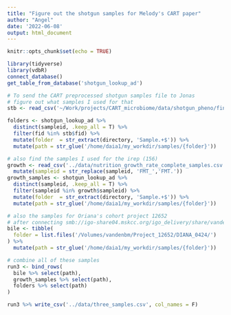 ```yaml
---
title: "Figure out the shotgun samples for Melody's CART paper"
author: "Angel"
date: '2022-06-08'
output: html_document
---
```


```r
knitr::opts_chunk$set(echo = TRUE)
```

```r
library(tidyverse)
library(vdbR)
connect_database()
get_table_from_database('shotgun_lookup_ad')
```





```r
# To send the CART preprocessed shotgun samples file to Jonas
# figure out what samples I used for that
stb <- read_csv('~/Work/projects/CART_microbiome/data/shotgun_pheno/final_comprehensive_UPDATED_simple.csv')

folders <- shotgun_lookup_ad %>% 
  distinct(sampleid, .keep_all = T) %>% 
  filter(fid %in% stb$fid) %>% 
  mutate(folder  = str_extract(directory, 'Sample.+$')) %>% 
  mutate(path = str_glue('/home/daia1/my_workdir/samples/{folder}'))
```

```r
# also find the samples I used for the irep (156)
growth <- read_csv('../data/nutrition_growth_rate_complete_samples.csv') %>% 
  mutate(sampleid = str_replace(sampleid, 'FMT_','FMT.'))
growth_samples <- shotgun_lookup_ad %>% 
  distinct(sampleid, .keep_all = T) %>% 
  filter(sampleid %in% growth$sampleid) %>% 
  mutate(folder  = str_extract(directory, 'Sample.+$')) %>% 
  mutate(path = str_glue('/home/daia1/my_workdir/samples/{folder}'))
```


```r
# also the samples for Oriana's cohort project 12652
# after connecting smb://igo-share04.mskcc.org/igo_delivery/share/vandenbm
bile <- tibble(
  folder = list.files('/Volumes/vandenbm/Project_12652/DIANA_0424/')
) %>% 
  mutate(path = str_glue('/home/daia1/my_workdir/samples/{folder}'))

```

```r
# combine all of these samples
run3 <- bind_rows(
  bile %>% select(path),
  growth_samples %>% select(path),
  folders %>% select(path)
)

run3 %>% write_csv('../data/three_samples.csv', col_names = F)
```

